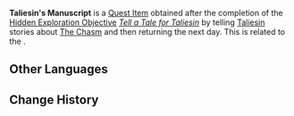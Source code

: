 {{Item Infobox
|id           = 101734
|image        = Book Letter.png
|type         = Quest Items
|memento      = Yes
|description  = A very thick poetic manuscript. If you were to give it a generous review, it would be "mediocre," while an honest review would see it getting a "hard to read." It resembles bone-dry historical records more than it does poetry.
|source1      = [[Tell a Tale for Taliesin]]
}}
'''Taliesin's Manuscript''' is a [[Quest Item]] obtained after the completion of the [[Hidden Exploration Objective]] ''[[Tell a Tale for Taliesin]]'' by telling [[Taliesin]] stories about [[The Chasm (Subregion)|The Chasm]] and then returning the next day. This is related to the {{Achievement|The Tome of Taliesin}}.

==Other Languages==
{{Other Languages
|default_hidden = 1
|en      = Taliesin's Manuscript
|zhs     = 塔列辛的诗稿
|zhs_rm  = Tǎlièxīn de Shīgǎo
|zht     = 塔列辛的詩稿
|zht_rm  = Tǎlièxīn de Shīgǎo
|ja      = タリエシンの詩稿
|ja_rm   = Tarieshin no Shikou
|ko      = 탈리에신의 시 원고
|ko_rm   = Talliesin-ui Si Wongo
|es      = Borrador del poema de Taliesin
|fr      = Manuscrit de Taliesin
|ru      = Рукопись Талиесина
|th      = ร่างบทกวีของ Taliesin
|th_rm   = 
|vi      = Bản Thảo Của Taliesin
|de      = Taliesins Manuskript
|id      = Naskah Taliesin
|pt      = Manuscrito de Taliesin
|tr      = Taliesin'in Taslak Metni
|it      = Manoscritto di Taliesin
}}

==Change History==
{{Change History|2.6}}